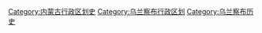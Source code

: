 [[Category:内蒙古行政区划史|Category:内蒙古行政区划史]]
[[Category:乌兰察布行政区划|Category:乌兰察布行政区划]]
[[Category:乌兰察布历史|Category:乌兰察布历史]]